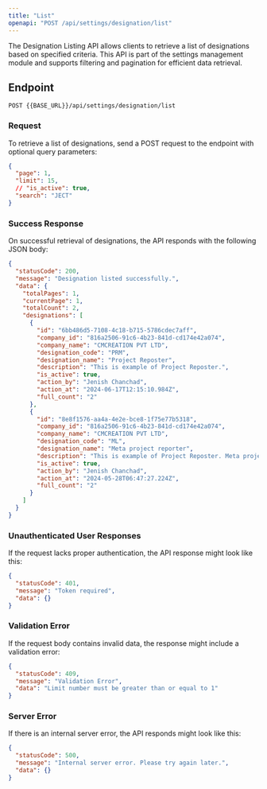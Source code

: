 ---
title: "List"
openapi: "POST /api/settings/designation/list"
---

The Designation Listing API allows clients to retrieve a list of designations based on specified criteria. This API is part of the settings management module and supports filtering and pagination for efficient data retrieval.

## Endpoint

`POST {{BASE_URL}}/api/settings/designation/list`

### Request

To retrieve a list of designations, send a POST request to the endpoint with optional query parameters:

```json
{
  "page": 1,
  "limit": 15,
  // "is_active": true,
  "search": "JECT"
}
```

### Success Response

On successful retrieval of designations, the API responds with the following JSON body:

```json
{
  "statusCode": 200,
  "message": "Designation listed successfully.",
  "data": {
    "totalPages": 1,
    "currentPage": 1,
    "totalCount": 2,
    "designations": [
      {
        "id": "6bb486d5-7108-4c18-b715-5786cdec7aff",
        "company_id": "816a2506-91c6-4b23-841d-cd174e42a074",
        "company_name": "CMCREATION PVT LTD",
        "designation_code": "PRM",
        "designation_name": "Project Reposter",
        "description": "This is example of Project Reposter.",
        "is_active": true,
        "action_by": "Jenish Chanchad",
        "action_at": "2024-06-17T12:15:10.984Z",
        "full_count": "2"
      },
      {
        "id": "8e8f1576-aa4a-4e2e-bce8-1f75e77b5318",
        "company_id": "816a2506-91c6-4b23-841d-cd174e42a074",
        "company_name": "CMCREATION PVT LTD",
        "designation_code": "ML",
        "designation_name": "Meta project reporter",
        "description": "This is example of Project Reposter. Meta project reporter Meta project reporter Meta project reporter",
        "is_active": true,
        "action_by": "Jenish Chanchad",
        "action_at": "2024-05-28T06:47:27.224Z",
        "full_count": "2"
      }
    ]
  }
}
```

### Unauthenticated User Responses

If the request lacks proper authentication, the API response might look like this:

```json
{
  "statusCode": 401,
  "message": "Token required",
  "data": {}
}
```

### Validation Error

If the request body contains invalid data, the response might include a validation error:

```json
{
  "statusCode": 409,
  "message": "Validation Error",
  "data": "Limit number must be greater than or equal to 1"
}
```

### Server Error

If there is an internal server error, the API responds might look like this:

```json
{
  "statusCode": 500,
  "message": "Internal server error. Please try again later.",
  "data": {}
}
```
